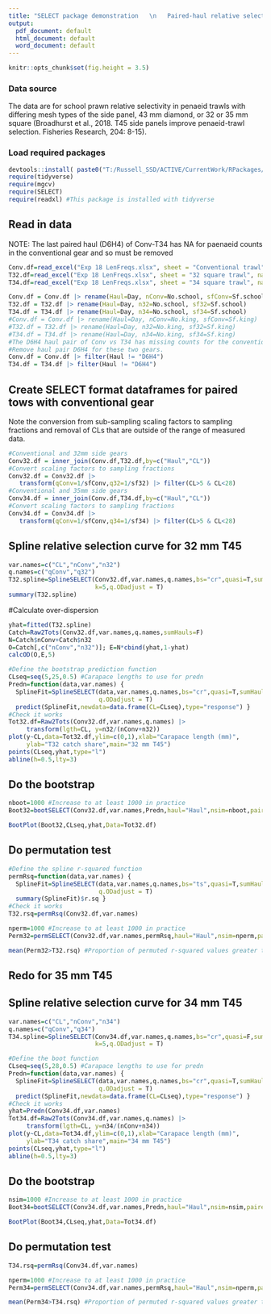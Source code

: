 ```yaml
---
title: "SELECT package demonstration   \n   Paired-haul relative selectivity "
output:
  pdf_document: default
  html_document: default
  word_document: default
---
```


```r
knitr::opts_chunk$set(fig.height = 3.5)
```

### Data source

The data are for school prawn relative selectivity in penaeid trawls with differing mesh types of the side panel, 43 mm diamond, or 32 or 35 mm square (Broadhurst et al., 2018. T45 side panels improve penaeid-trawl selection. Fisheries Research, 204: 8-15). 

### Load required packages

```r
devtools::install( paste0("T:/Russell_SSD/ACTIVE/CurrentWork/RPackages/SELECT") )
require(tidyverse)
require(mgcv)
require(SELECT)
require(readxl) #This package is installed with tidyverse
```

## Read in data


NOTE: The last paired haul (D6H4) of Conv-T34 has NA for paenaeid counts in 
the conventional gear and so must be removed 

```r
Conv.df=read_excel("Exp 18 LenFreqs.xlsx", sheet = "Conventional trawl", na="NA")
T32.df=read_excel("Exp 18 LenFreqs.xlsx", sheet = "32 square trawl", na="NA")
T34.df=read_excel("Exp 18 LenFreqs.xlsx", sheet = "34 square trawl", na="NA")

Conv.df = Conv.df |> rename(Haul=Day, nConv=No.school, sfConv=Sf.school)
T32.df = T32.df |> rename(Haul=Day, n32=No.school, sf32=Sf.school)
T34.df = T34.df |> rename(Haul=Day, n34=No.school, sf34=Sf.school)
#Conv.df = Conv.df |> rename(Haul=Day, nConv=No.king, sfConv=Sf.king)
#T32.df = T32.df |> rename(Haul=Day, n32=No.king, sf32=Sf.king)
#T34.df = T34.df |> rename(Haul=Day, n34=No.king, sf34=Sf.king)
#The D6H4 haul pair of Conv vs T34 has missing counts for the conventional gear. 
#Remove haul pair D6H4 for these two gears.
Conv.df = Conv.df |> filter(Haul != "D6H4")
T34.df = T34.df |> filter(Haul != "D6H4")
```


## Create SELECT format dataframes for paired tows with conventional gear

Note the conversion from sub-sampling scaling factors to sampling fractions
and removal of CLs that are outside of the range of measured data.

```r
#Conventional and 32mm side gears
Conv32.df = inner_join(Conv.df,T32.df,by=c("Haul","CL"))
#Convert scaling factors to sampling fractions
Conv32.df = Conv32.df |>
   transform(qConv=1/sfConv,q32=1/sf32) |> filter(CL>5 & CL<28)
#Conventional and 35mm side gears
Conv34.df = inner_join(Conv.df,T34.df,by=c("Haul","CL"))
#Convert scaling factors to sampling fractions
Conv34.df = Conv34.df |>
   transform(qConv=1/sfConv,q34=1/sf34) |> filter(CL>5 & CL<28)
```

## Spline relative selection curve for 32 mm T45
```r
var.names=c("CL","nConv","n32")
q.names=c("qConv","q32")
T32.spline=SplineSELECT(Conv32.df,var.names,q.names,bs="cr",quasi=T,sumHauls=T,
                        k=5,q.ODadjust = T)
summary(T32.spline)
```

#Calculate over-dispersion
```r
yhat=fitted(T32.spline)
Catch=Raw2Tots(Conv32.df,var.names,q.names,sumHauls=F)
N=Catch$nConv+Catch$n32
O=Catch[,c("nConv","n32")]; E=N*cbind(yhat,1-yhat)
calcOD(O,E,5)
```

```r
#Define the bootstrap prediction function
CLseq=seq(5,25,0.5) #Carapace lengths to use for predn
Predn=function(data,var.names) {
  SplineFit=SplineSELECT(data,var.names,q.names,bs="cr",quasi=T,sumHauls=F,k=5,
                         q.ODadjust = T)
  predict(SplineFit,newdata=data.frame(CL=CLseq),type="response") }
#Check it works
Tot32.df=Raw2Tots(Conv32.df,var.names,q.names) |> 
     transform(lgth=CL, y=n32/(nConv+n32))
plot(y~CL,data=Tot32.df,ylim=c(0,1),xlab="Carapace length (mm)",
     ylab="T32 catch share",main="32 mm T45")
points(CLseq,yhat,type="l")
abline(h=0.5,lty=3)
```

## Do the bootstrap

```r
nboot=1000 #Increase to at least 1000 in practice
Boot32=bootSELECT(Conv32.df,var.names,Predn,haul="Haul",nsim=nboot,paired=T)
```

```r
BootPlot(Boot32,CLseq,yhat,Data=Tot32.df)
```

## Do permutation test
```r
#Define the spline r-squared function
permRsq=function(data,var.names) {
  SplineFit=SplineSELECT(data,var.names,q.names,bs="ts",quasi=T,sumHauls=F,k=5,
                         q.ODadjust = T)  
  summary(SplineFit)$r.sq }
#Check it works
T32.rsq=permRsq(Conv32.df,var.names)
```

```r
nperm=1000 #Increase to at least 1000 in practice
Perm32=permSELECT(Conv32.df,var.names,permRsq,haul="Haul",nsim=nperm,paired=T)

mean(Perm32>T32.rsq) #Proportion of permuted r-squared values greater than the observed
```


## Redo for 35 mm T45


## Spline relative selection curve for 34 mm T45
```r
var.names=c("CL","nConv","n34")
q.names=c("qConv","q34")
T34.spline=SplineSELECT(Conv34.df,var.names,q.names,bs="cr",quasi=F,sumHauls=F,
                        k=5,q.ODadjust = T)
```




```r
#Define the boot function
CLseq=seq(5,28,0.5) #Carapace lengths to use for predn
Predn=function(data,var.names) {
  SplineFit=SplineSELECT(data,var.names,q.names,bs="cr",quasi=T,sumHauls=F,k=11,
                         q.ODadjust = T)
  predict(SplineFit,newdata=data.frame(CL=CLseq),type="response") }
#Check it works
yhat=Predn(Conv34.df,var.names)
Tot34.df=Raw2Tots(Conv34.df,var.names,q.names) |> 
     transform(lgth=CL, y=n34/(nConv+n34))
plot(y~CL,data=Tot34.df,ylim=c(0,1),xlab="Carapace length (mm)",
     ylab="T34 catch share",main="34 mm T45")
points(CLseq,yhat,type="l")
abline(h=0.5,lty=3)
```

## Do the bootstrap

```r
nsim=1000 #Increase to at least 1000 in practice
Boot34=bootSELECT(Conv34.df,var.names,Predn,haul="Haul",nsim=nsim,paired=T)
```

```r
BootPlot(Boot34,CLseq,yhat,Data=Tot34.df)
```
 
## Do permutation test
```r
T34.rsq=permRsq(Conv34.df,var.names)
```

```r
nperm=1000 #Increase to at least 1000 in practice
Perm34=permSELECT(Conv34.df,var.names,permRsq,haul="Haul",nsim=nperm,paired=T)

mean(Perm34>T34.rsq) #Proportion of permuted r-squared values greater than the observed
```
